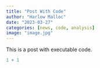 ```yaml
---
title: "Post With Code"
author: "Harlow Malloc"
date: "2023-03-27"
categories: [news, code, analysis]
image: "image.jpg"
---
```


This is a post with executable code.

```r
1 + 1
```
